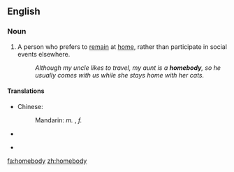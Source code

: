 ==English==

===Noun===
{{en-noun|homebodi|es}}

# A person who prefers to [[remain]] at [[home]], rather than participate in social events elsewhere.
#:''Although my uncle likes to travel, my aunt is a '''homebody''', so he usually comes with us while she stays home with her cats.''

====Translations====
{{trans-top}}
* Chinese:
*: Mandarin: ''m.'' {{t|zh|宅男|tr=zháinán|sc=Hani}}, ''f.'' {{t|zh|宅女|tr=zháinǜ|sc=Hani}}
* {{trreq|Finnish}}
{{trans-mid}}
* {{trreq|Russian}}
{{trans-bottom}}

[[fa:homebody]]
[[zh:homebody]]